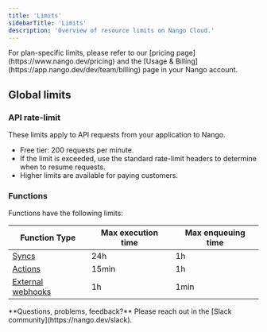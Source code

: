 ```yaml
---
title: 'Limits'
sidebarTitle: 'Limits'
description: 'Overview of resource limits on Nango Cloud.'
---
```


<Note>
    For plan-specific limits, please refer to our [pricing page](https://www.nango.dev/pricing) and the [Usage & Billing](https://app.nango.dev/dev/team/billing) page in your Nango account.
</Note>

## Global limits

### API rate-limit

These limits apply to API requests from your application to Nango.

- Free tier: 200 requests per minute.
- If the limit is exceeded, use the standard rate-limit headers to determine when to resume requests.
- Higher limits are available for paying customers.

### Functions

Functions have the following limits:

| Function Type | Max execution time | Max enqueuing time |
| - | - | - |
| [Syncs](/guides/use-cases/syncs) | 24h | 1h |
| [Actions](/guides/use-cases/actions) | 15min | 1h |
| [External webhooks](/guides/use-cases/webhooks) | 1h | 1min |

<Tip>
**Questions, problems, feedback?** Please reach out in the [Slack community](https://nango.dev/slack).
</Tip>
